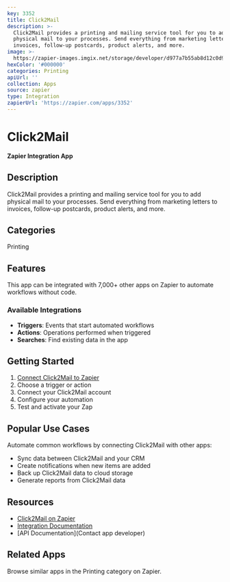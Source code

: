 ```yaml
---
key: 3352
title: Click2Mail
description: >-
  Click2Mail provides a printing and mailing service tool for you to add
  physical mail to your processes. Send everything from marketing letters to
  invoices, follow-up postcards, product alerts, and more.
image: >-
  https://zapier-images.imgix.net/storage/developer/d977a7b55ab8d12c0d9c0e718565fc74.png?auto=format%2Ccompress&ixlib=python-3.0.0&q=50
hexColor: '#000000'
categories: Printing
apiUrl: ''
collection: Apps
source: zapier
type: Integration
zapierUrl: 'https://zapier.com/apps/3352'
---
```

# Click2Mail

**Zapier Integration App**

## Description

Click2Mail provides a printing and mailing service tool for you to add physical mail to your processes. Send everything from marketing letters to invoices, follow-up postcards, product alerts, and more.

## Categories

Printing

## Features

This app can be integrated with 7,000+ other apps on Zapier to automate workflows without code.

### Available Integrations

- **Triggers**: Events that start automated workflows
- **Actions**: Operations performed when triggered
- **Searches**: Find existing data in the app

## Getting Started

1. [Connect Click2Mail to Zapier](https://zapier.com/apps/3352)
2. Choose a trigger or action
3. Connect your Click2Mail account
4. Configure your automation
5. Test and activate your Zap

## Popular Use Cases

Automate common workflows by connecting Click2Mail with other apps:

- Sync data between Click2Mail and your CRM
- Create notifications when new items are added
- Back up Click2Mail data to cloud storage
- Generate reports from Click2Mail data

## Resources

- [Click2Mail on Zapier](https://zapier.com/apps/3352)
- [Integration Documentation](https://zapier.com/apps/3352/integrations)
- [API Documentation](Contact app developer)

## Related Apps

Browse similar apps in the Printing category on Zapier.
